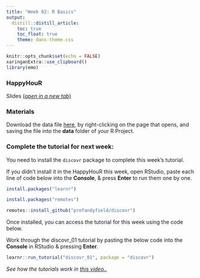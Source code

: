 ```yaml
---
title: "Week 02: R Basics"
output:
  distill::distill_article:
    toc: true
    toc_float: true
    theme: dans-theme.css
---
```


```r
knitr::opts_chunk$set(echo = FALSE)
xaringanExtra::use_clipboard()
library(emo)
```


### HappyHouR 

Slides [(*open in a new tab*)](https://fundrmentals-slides.netlify.app/week_02/index.html){target="_blank"}


<!--

<iframe id="inlineFrameExample"
    title="Inline Frame Example"
    height="360"
    src="https://fundrmentals.netlify.app/week_02/index.html">
</iframe>
-->

### Materials

Download the data file [here](https://raw.githubusercontent.com/de84sussex/sussex_fundrmentals/master/docs/empathy_data.csv), by right-clicking on the page that opens, and saving the file into the **data** folder of your R Project. 


### Complete the tutorial for next week: 

You need to install the `discovr` package to complete this week's tutorial.

If you didn't install it in the HappyHouR this week, open RStudio, paste each line of code below into the **Console**, & press **Enter** to run them one by one. 

```r
install.packages("learnr")
```

```r
install.packages("remotes")
```

```r
remotes::install_github("profandyfield/discovr")
```

Once installed, you can access the tutorial for this week using the code below.

:::ojtask

Work through the discovr_01 tutorial by pasting the below code into the **Console** in RStudio & pressing **Enter**.

```r

learnr::run_tutorial("discovr_01", package = "discovr")

```

:::

*See how the tutorials work in [this video..](https://www.youtube.com/watch?v=FhoYCsZttGc){target="_blank"}*

<br>

